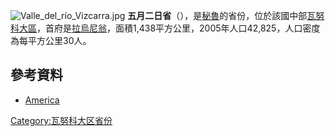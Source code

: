 [[Image:Valle_del_río_Vizcarra.jpg|right]]
'''五月二日省'''（{{lang-es|Provincia de Dos de Mayo}}），是[[秘魯|秘魯]]的省份，位於該國中部[[瓦努科大區|瓦努科大區]]，首府是[[拉烏尼翁_(瓦努科大區)|拉烏尼翁]]，面積1,438平方公里，2005年人口42,825，人口密度為每平方公里30人。

==參考資料==
* [https://web.archive.org/web/20120722234610/http://www.recorriendoamerica.com/america/index.php?option=com_content&task=view&id=162&Itemid=115 America]

{{coord|9.833|S|76.669|W|display=title|source:eswiki}}

{{秘魯省份|state=collapsed}}
{{秘鲁行政区划小作品}}
[[Category:瓦努科大区省份|Category:瓦努科大区省份]]